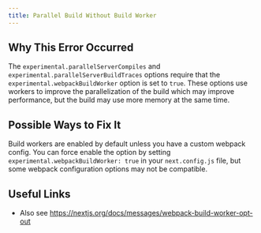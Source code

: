 ```yaml
---
title: Parallel Build Without Build Worker
---
```


## Why This Error Occurred

The `experimental.parallelServerCompiles` and `experimental.parallelServerBuildTraces`
options require that the `experimental.webpackBuildWorker` option is set to `true`. These
options use workers to improve the parallelization of the build which may improve performance,
but the build may use more memory at the same time.

## Possible Ways to Fix It

Build workers are enabled by default unless you have a custom webpack config. You can force enable the option by setting `experimental.webpackBuildWorker: true` in your `next.config.js` file, but some webpack configuration options may not be compatible.

## Useful Links

- Also see https://nextjs.org/docs/messages/webpack-build-worker-opt-out
